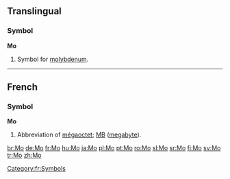 {{see|Appendix:Variations of "mo"}}

==Translingual==

===Symbol===
'''Mo'''

# {{element symbol}} Symbol for [[molybdenum]].

----

==French==

===Symbol===
'''Mo'''

# Abbreviation of [[mégaoctet]]; [[MB]] ([[megabyte]]).

[[Category:fr:Symbols]]

[[br:Mo]]
[[de:Mo]]
[[fr:Mo]]
[[hu:Mo]]
[[ja:Mo]]
[[pl:Mo]]
[[pt:Mo]]
[[ro:Mo]]
[[sl:Mo]]
[[sr:Mo]]
[[fi:Mo]]
[[sv:Mo]]
[[tr:Mo]]
[[zh:Mo]]
